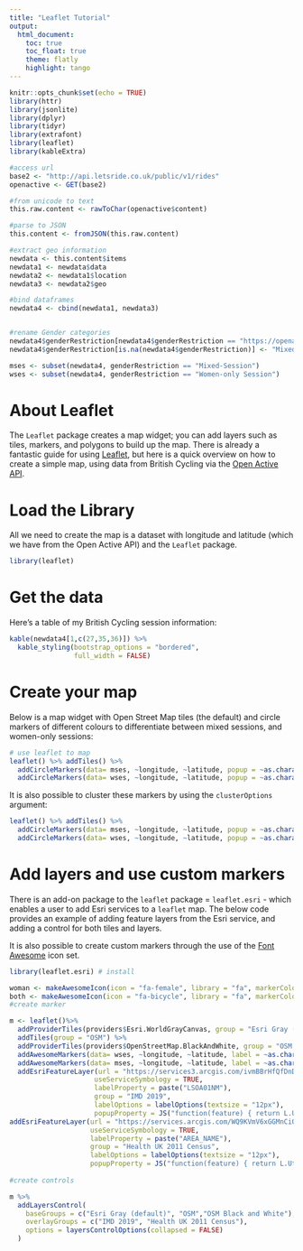 ```yaml
---
title: "Leaflet Tutorial"
output:
  html_document:  
    toc: true  
    toc_float: true 
    theme: flatly
    highlight: tango
---
```


```r
knitr::opts_chunk$set(echo = TRUE)
library(httr)
library(jsonlite)
library(dplyr)
library(tidyr)
library(extrafont)
library(leaflet)
library(kableExtra)

#access url
base2 <- "http://api.letsride.co.uk/public/v1/rides"
openactive <- GET(base2) 

#from unicode to text
this.raw.content <- rawToChar(openactive$content)

#parse to JSON
this.content <- fromJSON(this.raw.content)

#extract geo information 
newdata <- this.content$items
newdata1 <- newdata$data
newdata2 <- newdata1$location
newdata3 <- newdata2$geo

#bind dataframes
newdata4 <- cbind(newdata1, newdata3)


#rename Gender categories
newdata4$genderRestriction[newdata4$genderRestriction == "https://openactive.io/FemaleOnly"] <- "Women-only Session"
newdata4$genderRestriction[is.na(newdata4$genderRestriction)] <- "Mixed-Session"

mses <- subset(newdata4, genderRestriction == "Mixed-Session") 
wses <- subset(newdata4, genderRestriction == "Women-only Session")

```

# About Leaflet
The `Leaflet` package creates a map widget; you can add layers such as tiles, markers, and polygons to build up the map. There is already a fantastic guide for using [Leaflet](https://rstudio.github.io/leaflet/), but here is a quick overview on how to create a simple map, using data from British Cycling via the [Open Active API]("http://api.letsride.co.uk/public/v1/rides"). 

# Load the Library

All we need to create the map is a dataset with longitude and latitude (which we have from the Open Active API) and the `Leaflet` package.

```r
library(leaflet)
```

# Get the data

Here's a table of my British Cycling session information:

```r
kable(newdata4[1,c(27,35,36)]) %>%
  kable_styling(bootstrap_options = "bordered",
                full_width = FALSE) 
```


# Create your map

Below is a map widget with Open Street Map tiles (the default) and circle markers of different colours to differentiate between mixed sessions, and women-only sessions:

```r
# use leaflet to map
leaflet() %>% addTiles() %>%
  addCircleMarkers(data= mses, ~longitude, ~latitude, popup = ~as.character(genderRestriction), label = ~as.character(genderRestriction), color = "#43A8B6")  %>%
  addCircleMarkers(data= wses, ~longitude, ~latitude, popup = ~as.character(genderRestriction), label = ~as.character(genderRestriction),  color = "#5D4086")
```

It is also possible to cluster these markers by using the `clusterOptions` argument:

```r
leaflet() %>% addTiles() %>%
  addCircleMarkers(data= mses, ~longitude, ~latitude, popup = ~as.character(genderRestriction), label = ~as.character(genderRestriction), color = "#43A8B6", clusterOptions = markerClusterOptions())  %>%
  addCircleMarkers(data= wses, ~longitude, ~latitude, popup = ~as.character(genderRestriction), label = ~as.character(genderRestriction),  color = "#5D4086", clusterOptions = markerClusterOptions())

```

# Add layers and use custom markers 

There is an add-on package to the `leaflet` package = `leaflet.esri` - which enables a user to add Esri services to a `leaflet` map. The below code provides an example of adding feature layers from the Esri service, and adding a control for both tiles and layers.

It is also possible to create custom markers through the use of the [Font Awesome](https://fontawesome.com/) icon set.

```r
library(leaflet.esri) # install 

woman <- makeAwesomeIcon(icon = "fa-female", library = "fa", markerColor = "blue") 
both <- makeAwesomeIcon(icon = "fa-bicycle", library = "fa", markerColor = "purple") 
#create marker

m <- leaflet()%>%
  addProviderTiles(providers$Esri.WorldGrayCanvas, group = "Esri Gray (default)") %>%
  addTiles(group = "OSM") %>%
  addProviderTiles(providers$OpenStreetMap.BlackAndWhite, group = "OSM Black and White") %>%
  addAwesomeMarkers(data= wses, ~longitude, ~latitude, label = ~as.character(genderRestriction), icon = woman) %>%
  addAwesomeMarkers(data= mses, ~longitude, ~latitude, label = ~as.character(genderRestriction), icon = both) %>%
  addEsriFeatureLayer(url = "https://services3.arcgis.com/ivmBBrHfQfDnDf8Q/ArcGIS/rest/services/Indices_of_Multiple_Deprivation_(IMD)_2019/FeatureServer/0",
                     useServiceSymbology = TRUE,
                     labelProperty = paste("LSOA01NM"), 
                     group = "IMD 2019",
                     labelOptions = labelOptions(textsize = "12px"),
                     popupProperty = JS("function(feature) { return L.Util.template(\"<h3>IMD Decile: {IMDDec0}</h3><hr /><p>This LSOA is {LSOA01NM} and the IMD Rank is {IMDRank0}. The total population is {TotPop} (excluding pensioners)\", feature.properties);}")) %>%
addEsriFeatureLayer(url = "https://services.arcgis.com/WQ9KVmV6xGGMnCiQ/ArcGIS/rest/services/UK_Health/FeatureServer/3",
                    useServiceSymbology = TRUE,
                    labelProperty = paste("AREA_NAME"), 
                    group = "Health UK 2011 Census",
                    labelOptions = labelOptions(textsize = "12px"),
                    popupProperty = JS("function(feature) { return L.Util.template(\"<h3>All categories: Long-term health problem or disability: {KS301EW0001}</h3><hr /><p>Day to day activities limited alot: {KS301EW0002} </br> Day-to-day activities limited a little: {KS301EW0003} </br> Day-to-day activities not limited: {KS301EW0004} \", feature.properties);}"))
  
#create controls 

m %>%
  addLayersControl(
    baseGroups = c("Esri Gray (default)", "OSM","OSM Black and White"),
    overlayGroups = c("IMD 2019", "Health UK 2011 Census"),
    options = layersControlOptions(collapsed = FALSE)
  )

```

